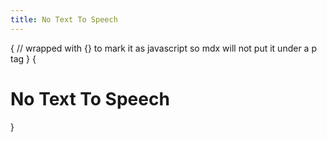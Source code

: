 ```yaml
---
title: No Text To Speech
---
```



{
// wrapped with {} to mark it as javascript so mdx will not put it under a p tag
}
{<h1 className="text-center text-4xl tracking-tighter font-extrabold md:text-5xl mt-8">No Text To Speech</h1>}

<Bleed>
<Cards>
  <Card
    title="Rules"
    href="rules"
  ></Card>
  <Card
    title="Scams"
    href="scams"
  ></Card>
  <Card
    title="FAQ"
    href="faq"
  ></Card>
  <Card    
    title="Discord"
    href="https://discord.gg/ntts"
  ></Card>
</Cards>
</Bleed>
